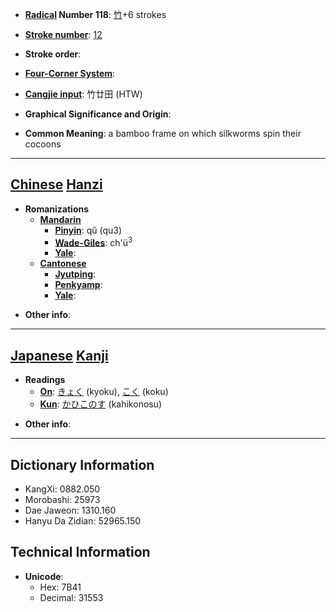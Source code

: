 * '''[[Wiktionary:Chinese radical index| Radical]] Number 118''': [[Wiktionary:Chinese radical index 竹|竹]]+6 strokes

* '''[[Wiktionary:Chinese total strokes index|Stroke number]]''': [[Wiktionary:Chinese total strokes index 12|12]]

* '''Stroke order''': 

* '''[[Wiktionary:Chinese four corner index|Four-Corner System]]''': 

* '''[[Wiktionary:Chinese Cangjie index|Cangjie input]]''': 竹廿田 (HTW)

* '''Graphical Significance and Origin''': 

* '''Common Meaning''': a bamboo frame on which silkworms spin their cocoons

----

== [[Chinese]] [[Hanzi]] ==

* '''Romanizations'''
** '''[[Mandarin]]'''
*** '''[[Pinyin]]''': qǔ (qu3)
*** '''[[Wade-Giles]]''': ch'ü<sup>3</sup>
*** '''[[Yale]]''': 
** '''[[Cantonese]]'''
*** '''[[Jyutping]]''':
*** '''[[Penkyamp]]''': 
*** '''[[Yale]]''': 

* '''Other info''': 

----

== [[Japanese]] [[Kanji]] ==

* '''Readings'''
** '''[[On]]''': [[きょく]] (kyoku), [[こく]] (koku)
** '''[[Kun]]''': [[かひこのす]] (kahikonosu)

* '''Other info''':  

----

== Dictionary Information ==

* KangXi: 0882.050
* Morobashi: 25973
* Dae Jaweon: 1310.160
* Hanyu Da Zidian: 52965.150

== Technical Information ==

* '''Unicode''':
** Hex: 7B41
** Decimal: 31553